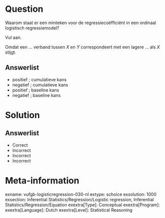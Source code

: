 Question
========

Waarom staat er een minteken voor de regressiecoëfficiënt in een ordinaal logistisch regressiemodel?

Vul aan.

Omdat een ... verband tussen *X* en *Y* correspondeert met een lagere ... als *X* stijgt.
  
Answerlist
----------
* positief ; cumulatieve kans
* negatief ; cumulatieve kans
* positief ; baseline kans
* negatief ; baseline kans

Solution
========

Answerlist
----------
* Correct
* Incorrect
* Incorrect
* Incorrect

Meta-information
================
exname: vufgb-logisticregression-030-nl
extype: schoice
exsolution: 1000
exsection: Inferential Statistics/Regression/Logistic regression, Inferential Statistics/Regression/Equation
exextra[Type]: Conceptual
exextra[Program]: 
exextra[Language]: Dutch
exextra[Level]: Statistical Reasoning